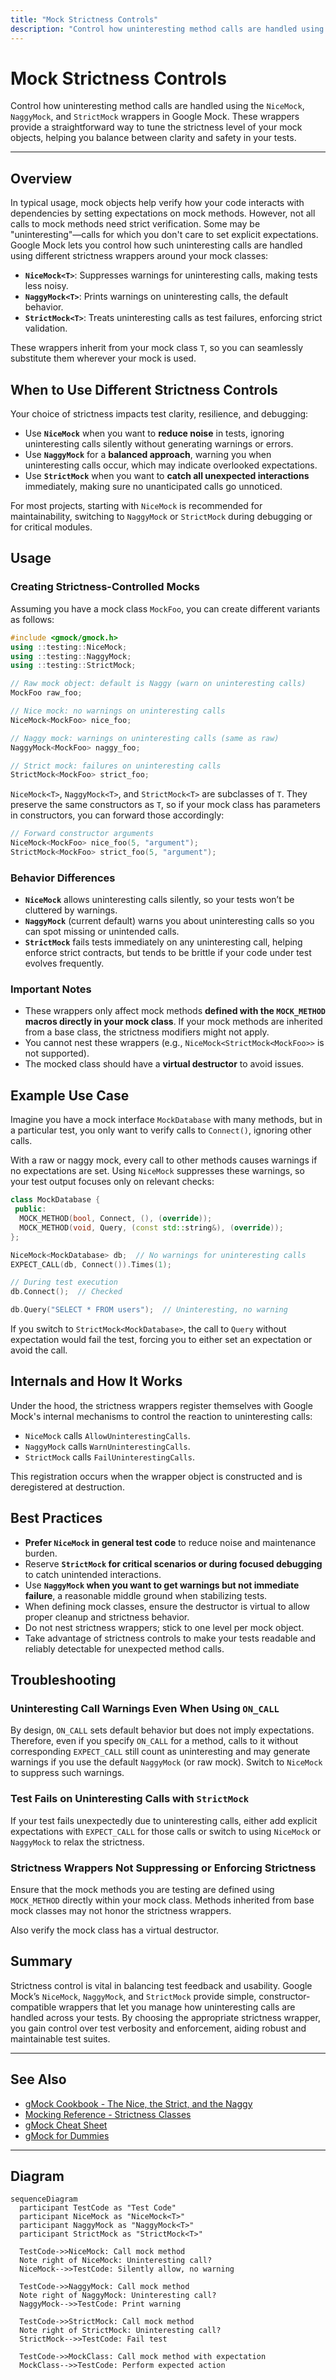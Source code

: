 ```yaml
---
title: "Mock Strictness Controls"
description: "Control how uninteresting method calls are handled using NiceMock, StrictMock, and NaggyMock wrappers. Explains when and how to use different levels of strictness for balancing test clarity and safety."
---
```


# Mock Strictness Controls

Control how uninteresting method calls are handled using the `NiceMock`, `NaggyMock`, and `StrictMock` wrappers in Google Mock. These wrappers provide a straightforward way to tune the strictness level of your mock objects, helping you balance between clarity and safety in your tests.

---

## Overview

In typical usage, mock objects help verify how your code interacts with dependencies by setting expectations on mock methods. However, not all calls to mock methods need strict verification. Some may be "uninteresting"—calls for which you don't care to set explicit expectations. Google Mock lets you control how such uninteresting calls are handled using different strictness wrappers around your mock classes:

- **`NiceMock<T>`**: Suppresses warnings for uninteresting calls, making tests less noisy.
- **`NaggyMock<T>`**: Prints warnings on uninteresting calls, the default behavior.
- **`StrictMock<T>`**: Treats uninteresting calls as test failures, enforcing strict validation.

These wrappers inherit from your mock class `T`, so you can seamlessly substitute them wherever your mock is used.

## When to Use Different Strictness Controls

Your choice of strictness impacts test clarity, resilience, and debugging:

- Use **`NiceMock`** when you want to **reduce noise** in tests, ignoring uninteresting calls silently without generating warnings or errors.
- Use **`NaggyMock`** for a **balanced approach**, warning you when uninteresting calls occur, which may indicate overlooked expectations.
- Use **`StrictMock`** when you want to **catch all unexpected interactions** immediately, making sure no unanticipated calls go unnoticed.

For most projects, starting with `NiceMock` is recommended for maintainability, switching to `NaggyMock` or `StrictMock` during debugging or for critical modules.

## Usage

### Creating Strictness-Controlled Mocks

Assuming you have a mock class `MockFoo`, you can create different variants as follows:

```cpp
#include <gmock/gmock.h>
using ::testing::NiceMock;
using ::testing::NaggyMock;
using ::testing::StrictMock;

// Raw mock object: default is Naggy (warn on uninteresting calls)
MockFoo raw_foo;

// Nice mock: no warnings on uninteresting calls
NiceMock<MockFoo> nice_foo;

// Naggy mock: warnings on uninteresting calls (same as raw)
NaggyMock<MockFoo> naggy_foo;

// Strict mock: failures on uninteresting calls
StrictMock<MockFoo> strict_foo;
```

`NiceMock<T>`, `NaggyMock<T>`, and `StrictMock<T>` are subclasses of `T`. They preserve the same constructors as `T`, so if your mock class has parameters in constructors, you can forward those accordingly:

```cpp
// Forward constructor arguments
NiceMock<MockFoo> nice_foo(5, "argument");
StrictMock<MockFoo> strict_foo(5, "argument");
```

### Behavior Differences

- **`NiceMock`** allows uninteresting calls silently, so your tests won’t be cluttered by warnings.
- **`NaggyMock`** (current default) warns you about uninteresting calls so you can spot missing or unintended calls.
- **`StrictMock`** fails tests immediately on any uninteresting call, helping enforce strict contracts, but tends to be brittle if your code under test evolves frequently.

### Important Notes

- These wrappers only affect mock methods **defined with the `MOCK_METHOD` macros directly in your mock class**. If your mock methods are inherited from a base class, the strictness modifiers might not apply.
- You cannot nest these wrappers (e.g., `NiceMock<StrictMock<MockFoo>>` is not supported).
- The mocked class should have a **virtual destructor** to avoid issues.

## Example Use Case

Imagine you have a mock interface `MockDatabase` with many methods, but in a particular test, you only want to verify calls to `Connect()`, ignoring other calls.

With a raw or naggy mock, every call to other methods causes warnings if no expectations are set. Using `NiceMock` suppresses these warnings, so your test output focuses only on relevant checks:

```cpp
class MockDatabase {
 public:
  MOCK_METHOD(bool, Connect, (), (override));
  MOCK_METHOD(void, Query, (const std::string&), (override));
};

NiceMock<MockDatabase> db;  // No warnings for uninteresting calls
EXPECT_CALL(db, Connect()).Times(1);

// During test execution
db.Connect();  // Checked

db.Query("SELECT * FROM users");  // Uninteresting, no warning
```

If you switch to `StrictMock<MockDatabase>`, the call to `Query` without expectation would fail the test, forcing you to either set an expectation or avoid the call.

## Internals and How It Works

Under the hood, the strictness wrappers register themselves with Google Mock's internal mechanisms to control the reaction to uninteresting calls:

- `NiceMock` calls `AllowUninterestingCalls`.
- `NaggyMock` calls `WarnUninterestingCalls`.
- `StrictMock` calls `FailUninterestingCalls`.

This registration occurs when the wrapper object is constructed and is deregistered at destruction.

## Best Practices

- **Prefer `NiceMock` in general test code** to reduce noise and maintenance burden.
- Reserve **`StrictMock` for critical scenarios or during focused debugging** to catch unintended interactions.
- Use **`NaggyMock` when you want to get warnings but not immediate failure**, a reasonable middle ground when stabilizing tests.
- When defining mock classes, ensure the destructor is virtual to allow proper cleanup and strictness behavior.
- Do not nest strictness wrappers; stick to one level per mock object.
- Take advantage of strictness controls to make your tests readable and reliably detectable for unexpected method calls.

## Troubleshooting

### Uninteresting Call Warnings Even When Using `ON_CALL`

By design, `ON_CALL` sets default behavior but does not imply expectations. Therefore, even if you specify `ON_CALL` for a method, calls to it without corresponding `EXPECT_CALL` still count as uninteresting and may generate warnings if you use the default `NaggyMock` (or raw mock). Switch to `NiceMock` to suppress such warnings.

### Test Fails on Uninteresting Calls with `StrictMock`

If your test fails unexpectedly due to uninteresting calls, either add explicit expectations with `EXPECT_CALL` for those calls or switch to using `NiceMock` or `NaggyMock` to relax the strictness.

### Strictness Wrappers Not Suppressing or Enforcing Strictness

Ensure that the mock methods you are testing are defined using `MOCK_METHOD` directly within your mock class. Methods inherited from base mock classes may not honor the strictness wrappers.

Also verify the mock class has a virtual destructor.

## Summary

Strictness control is vital in balancing test feedback and usability. Google Mock’s `NiceMock`, `NaggyMock`, and `StrictMock` provide simple, constructor-compatible wrappers that let you manage how uninteresting calls are handled across your tests. By choosing the appropriate strictness wrapper, you gain control over test verbosity and enforcement, aiding robust and maintainable test suites.

---

## See Also

- [gMock Cookbook - The Nice, the Strict, and the Naggy](https://google.github.io/googletest/gmock_cook_book.html#NiceStrictNaggy)
- [Mocking Reference - Strictness Classes](https://google.github.io/googletest/reference/mocking.html#NiceMock)
- [gMock Cheat Sheet](https://google.github.io/googletest/gmock_cheat_sheet.html)
- [gMock for Dummies](https://google.github.io/googletest/gmock_for_dummies.html)

---

## Diagram

```mermaid
sequenceDiagram
  participant TestCode as "Test Code"
  participant NiceMock as "NiceMock<T>"
  participant NaggyMock as "NaggyMock<T>"
  participant StrictMock as "StrictMock<T>"

  TestCode->>NiceMock: Call mock method
  Note right of NiceMock: Uninteresting call?
  NiceMock-->>TestCode: Silently allow, no warning

  TestCode->>NaggyMock: Call mock method
  Note right of NaggyMock: Uninteresting call?
  NaggyMock-->>TestCode: Print warning

  TestCode->>StrictMock: Call mock method
  Note right of StrictMock: Uninteresting call?
  StrictMock-->>TestCode: Fail test

  TestCode->>MockClass: Call mock method with expectation
  MockClass-->>TestCode: Perform expected action
```
